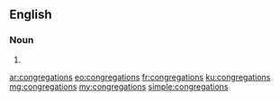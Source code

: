 ==English==

===Noun===
{{head|en|noun plural form}}

# {{plural of|congregation|lang=en}}

[[ar:congregations]]
[[eo:congregations]]
[[fr:congregations]]
[[ku:congregations]]
[[mg:congregations]]
[[my:congregations]]
[[simple:congregations]]